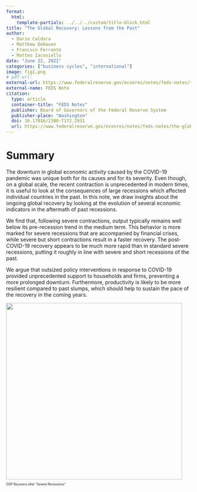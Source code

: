 ```yaml
---
format: 
  html:
    template-partials: ../../../custom/title-block.html
title: "The Global Recovery: Lessons from the Past"
author: 
  - Dario Caldara
  - Matthew DeHaven
  - Francsco Ferrante
  - Matteo Iacoviello
date: "June 22, 2021"
categories: ["business cycles", "international"]
image: fig1.png
# pdf-url:
external-url: https://www.federalreserve.gov/econres/notes/feds-notes/the-global-recovery-lessons-from-the-past-20210622.html
external-name: FEDS Note
citation:
  type: article
  container-title: "FEDS Notes"
  publisher: Board of Governors of the Federal Reserve System
  publisher-place: "Washington"
  doi: 10.17016/2380-7172.2931
  url: https://www.federalreserve.gov/econres/notes/feds-notes/the-global-recovery-lessons-from-the-past-20210622.html
---
```


# Summary

The downturn in global economic activity caused by the COVID-19 pandemic was unique both for its causes and for its severity. Even though, on a global scale, the recent contraction is unprecedented in modern times, it is useful to look at the consequences of large recessions which affected individual countries in the past. In this note, we draw insights about the ongoing global recovery by looking at the evolution of several economic indicators in the aftermath of past recessions.

We find that, following severe contractions, output typically remains well below its pre-recession trend in the medium term. This behavior is more marked for severe recessions that are accompanied by financial crises, while severe but short contractions result in a faster recovery. The post-COVID-19 recovery appears to be much more rapid than in standard severe recessions, putting it roughly in line with severe and short recessions of the past.

We argue that outsized policy interventions in response to COVID-19 provided unprecedented support to households and firms, preventing a more prolonged downturn. Furthermore, productivity is likely to be more resilient compared to past slumps, which should help to sustain the pace of the recovery in the coming years.


::: {#fig-1 style="font-size: 60%;"}
![](fig1.png){width=5in}

GDP Recovery after "Severe Recessions"
:::
